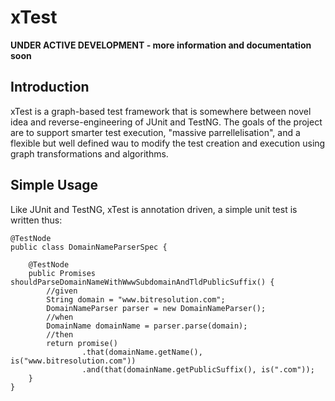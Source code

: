 = xTest =

'''UNDER ACTIVE DEVELOPMENT - more information and documentation soon'''

== Introduction ==

xTest is a graph-based test framework that is somewhere between novel idea and
reverse-engineering of JUnit and TestNG. The goals of the project are to support
smarter test execution, "massive parrellelisation", and a flexible but well
defined wau to modify the test creation and execution using graph transformations
and algorithms.

== Simple Usage ==

Like JUnit and TestNG, xTest is annotation driven, a simple unit test is written thus:

<pre>
@TestNode
public class DomainNameParserSpec {

    @TestNode
    public Promises shouldParseDomainNameWithWwwSubdomainAndTldPublicSuffix() {
        //given
        String domain = "www.bitresolution.com";
        DomainNameParser parser = new DomainNameParser();
        //when
        DomainName domainName = parser.parse(domain);
        //then
        return promise()
                .that(domainName.getName(), is("www.bitresolution.com"))
                .and(that(domainName.getPublicSuffix(), is(".com"));
    }
}
</pre>
